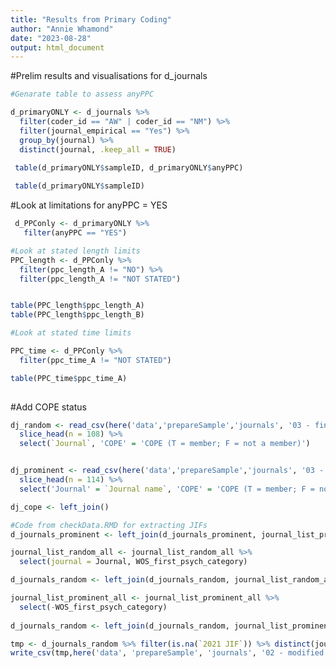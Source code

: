 ```yaml
---
title: "Results from Primary Coding"
author: "Annie Whamond"
date: "2023-08-28"
output: html_document
---
```


#Prelim results and visualisations for d_journals
 
```r
#Genarate table to assess anyPPC

d_primaryONLY <- d_journals %>%
  filter(coder_id == "AW" | coder_id == "NM") %>%
  filter(journal_empirical == "Yes") %>%
  group_by(journal) %>%
  distinct(journal, .keep_all = TRUE)

 table(d_primaryONLY$sampleID, d_primaryONLY$anyPPC)
 
 table(d_primaryONLY$sampleID)
```

#Look at limitations for anyPPC = YES
```r

 d_PPConly <- d_primaryONLY %>%
   filter(anyPPC == "YES")

#Look at stated length limits
PPC_length <- d_PPConly %>%
  filter(ppc_length_A != "NO") %>%
  filter(ppc_length_A != "NOT STATED")


table(PPC_length$ppc_length_A)
table(PPC_length$ppc_length_B)

#Look at stated time limits

PPC_time <- d_PPConly %>%
  filter(ppc_time_A != "NOT STATED")

table(PPC_time$ppc_time_A)
  
```

#Add COPE status
```r
dj_random <- read_csv(here('data','prepareSample','journals', '03 - final', 'journals-random.csv'), show_col_types = F) %>%
  slice_head(n = 108) %>%
  select(`Journal`, 'COPE' = 'COPE (T = member; F = not a member)')


dj_prominent <- read_csv(here('data','prepareSample','journals', '03 - final', 'journals-prominent.csv'), show_col_types = F) %>%
  slice_head(n = 114) %>%
  select('Journal' = `Journal name`, 'COPE' = 'COPE (T = member; F = not a member)' )

dj_cope <- left_join()

#Code from checkData.RMD for extracting JIFs
d_journals_prominent <- left_join(d_journals_prominent, journal_list_prominent_all, by = 'journal')

journal_list_random_all <- journal_list_random_all %>%
  select(journal = Journal, WOS_first_psych_category)

d_journals_random <- left_join(d_journals_random, journal_list_random_all, by = 'journal')

journal_list_prominent_all <- journal_list_prominent_all %>%
  select(-WOS_first_psych_category)
  
d_journals_random <- left_join(d_journals_random, journal_list_prominent_all, by = 'journal')

tmp <- d_journals_random %>% filter(is.na(`2021 JIF`)) %>% distinct(journal, .keep_all = T)
write_csv(tmp,here('data', 'prepareSample', 'journals', '02 - modified', 'we_need_jifs.csv'))



```

 
 

   
 
 
